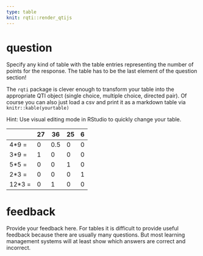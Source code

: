 ```yaml
---
type: table
knit: rqti::render_qtijs
---
```


# question

Specify any kind of table with the table entries representing the number of points for the response. The table has to be the last element of the question section!

The `rqti` package is clever enough to transform your table into the appropriate QTI object (single choice, multiple choice, directed pair). Of course you can also just load a csv and print it as a markdown table via `knitr::kable(yourtable)`

Hint: Use visual editing mode in RStudio to quickly change your table.

|      |27|36 |25| 6 |
|------|--|---|--|---|
|4*9 = |0 |0.5|0 | 0 |
|3*9 = |1 |0  |0 | 0 |
|5*5 = |0 |0  |1 | 0 |
|2*3 = |0 |0  |0 | 1 |
|12*3 =|0 |1  |0 | 0 |

# feedback

Provide your feedback here. For tables it is difficult to provide useful feedback because there are usually many questions. But most learning management systems will at least show which answers are correct and incorrect.
